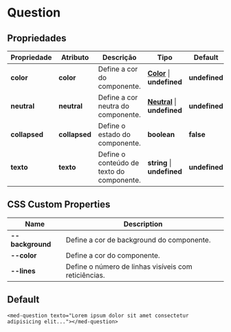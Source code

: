 
<Meta title="Components/Compositions/Duvidas/Question/Usage" />

# Question

## Propriedades

| Propriedade   | Atributo      | Descrição                                   | Tipo                                                                                                                 | Default       |
| ------------- | ------------- | ------------------------------------------- | -------------------------------------------------------------------------------------------------------------------- | ------------- |
| **color**     | **color**     | Define a cor do componente.                 | **[Color](http://desenv.ordomederi.com/templarios/?path=/story/enums-enums--page#medcolors)** \| **undefined**   | **undefined** |
| **neutral**   | **neutral**   | Define a cor neutra do componente.          | **[Neutral](http://desenv.ordomederi.com/templarios/?path=/story/enums-enums--page#medcolors)** \| **undefined** | **undefined** |
| **collapsed** | **collapsed** | Define o estado do componente.              | **boolean**                                                                                                          | **false**     |
| **texto**     | **texto**     | Define o conteúdo de texto do componente.   | **string** \| **undefined**                                                                                          | **undefined** |

## CSS Custom Properties

| Name             | Description                                          |
| ---------------- | ---------------------------------------------------- |
| **--background** | Define a cor de background do componente.            |
| **--color**      | Define a cor do componente.                          |
| **--lines**      | Define o número de linhas visíveis com reticiências. |

## Default

```
<med-question texto="Lorem ipsum dolor sit amet consectetur adipisicing elit..."></med-question>
```

